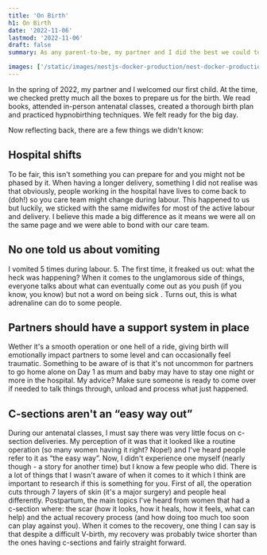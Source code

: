 ```yaml
---
title: 'On Birth'
h1: On Birth
date: '2022-11-06'
lastmod: '2022-11-06'
draft: false
summary: As any parent-to-be, my partner and I did the best we could to prepare ourselves. Reflecting back, there are a few things we didn't know / weren't ready for.

images: ['/static/images/nestjs-docker-production/nest-docker-production.png']
---
```


In the spring of 2022, my partner and I welcomed our first child.
At the time, we checked pretty much all the boxes to prepare us for the birth.
We read books, attended in-person antenatal classes, created a thorough birth plan and practiced hypnobirthing techniques.
We felt ready for the big day.

Now reflecting back, there are a few things we didn't know:

## Hospital shifts

To be fair, this isn't something you can prepare for and you might not be phased by it.
When having a longer delivery, something I did not realise was that obviously, people working in the hospital have lives to come back to (doh!) so you care team might change during labour.
This happened to us but luckily, we sticked with the same midwifes for most of the active labour and delivery.
I believe this made a big difference as it means we were all on the same page and we were able to bond with our care team.

## No one told us about vomiting

I vomited 5 times during labour. 5.
The first time, it freaked us out: what the heck was happening?
When it comes to the unglamorous side of things, everyone talks about what can eventually come out as you push (if you know, you know) but not a word on being sick .
Turns out, this is what adrenaline can do to some people.

## Partners should have a support system in place

Wether it's a smooth operation or one hell of a ride, giving birth will emotionally impact partners to some level and can occasionally feel traumatic.
Something to be aware of is that it's not uncommon for partners to go home alone on Day 1 as mum and baby may have to stay one night or more in the hospital.
My advice? Make sure someone is ready to come over if needed to talk things through, unload and process what just happened.

## C-sections aren't an “easy way out”

During our antenatal classes, I must say there was very little focus on c-section deliveries.
My perception of it was that it looked like a routine operation (so many women having it right? Nope!) and I've heard people refer to it as “the easy way”.
Now, I didn't experience one myself (nearly though - a story for another time) but I know a few people who did.
There is a lot of things that I wasn't aware of when it comes to it which I think are important to research if this is something for you.
First of all, the operation cuts through 7 layers of skin (it's a major surgery) and people heal differently.
Postpartum, the main topics I've heard from women that had a c-section where: the scar (how it looks, how it heals, how it feels, what can help) and the actual recovery process (and how doing too much too soon can play against you).
When it comes to the recovery, one thing I can say is that despite a difficult V-birth, my recovery was probably twice shorter than the ones having c-sections and fairly straight forward.
